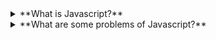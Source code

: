 <details>
<summary>**What is Javascript?**</summary>

JavaScript is a programming language that enables interactive web pages. It is a core technology of the World Wide Web, along with HTML and CSS.

</details>

<details>
<summary>**What are some problems of Javascript?**</summary>

Some common problems in JavaScript include issues with cross-browser compatibility, asynchronous programming complexities, and potential security vulnerabilities.

</details>
